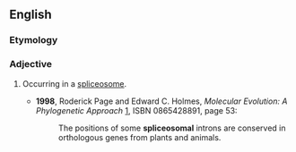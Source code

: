 ==English==


===Etymology===

{{suffix|spliceosome|al}}

===Adjective===
{{en-adj|-}}

# {{context|genetics}} Occurring in a [[spliceosome]].
#*'''1998''', Roderick Page and Edward C. Holmes, ''Molecular Evolution: A Phylogenetic Approach'' [http://books.google.com/books?id=ky2mB7VVeWQC], ISBN 0865428891, page 53:
#*:The positions of some '''spliceosomal''' introns are conserved in orthologous genes from plants and animals.